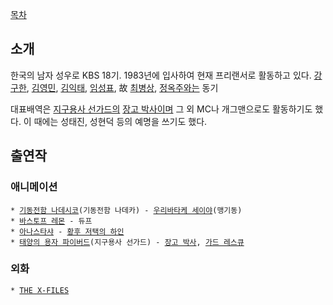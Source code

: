 [[목차]]
== 소개 ==
한국의 남자 성우로 KBS 18기. 1983년에 입사하여 현재 프리랜서로 활동하고 있다. [[강구한]], [[김영민]], [[김익태]], [[임성표]], 故 [[최병상]], [[정옥주]]와는 동기

대표배역은 [[태양의 용자 파이버드|지구용사 선가드]]의 [[장고 박사]]이며 그 외 MC나 개그맨으로도 활동하기도 했다. 이 때에는 성태진, 성현덕 등의 예명을 쓰기도 했다.

== 출연작 ==
=== 애니메이션 ===
 * [[기동전함 나데시코]](기동전함 나데카) - [[우리바타케 세이야]](맹기동)
 * [[바스토프 레몬]] - 듀프
 * [[아나스타샤(애니메이션)|아나스타샤]] - [[아나스타샤(애니메이션)#s-3|황후 저택의 하인]]
 * [[태양의 용자 파이버드]](지구용사 선가드) - [[장고 박사]], [[가드팀|가드 레스큐]]

=== 외화 ===
 * [[THE X-FILES]]
